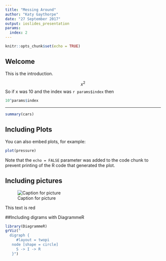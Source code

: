 ```yaml
---
title: "Messing Around"
author: "Katy Gaythorpe"
date: "27 September 2017"
output: ioslides_presentation
params: 
  index: 2
---
```


```r
knitr::opts_chunk$set(echo = TRUE)
```

## Welcome

This is the introduction.

$$
x^2
$$
So if x was 10 and the index was `r params$index` then
```r
10^params$index
```
---
```r
summary(cars)
```

## Including Plots

You can also embed plots, for example:

```r
plot(pressure)
```

Note that the `echo = FALSE` parameter was added to the code chunk to prevent printing of the R code that generated the plot.


## Including pictures
![Caption for picture](~/ImperialRCourse/Picture1.png)

<div class="red2">
This text is red
</div>
 
##Including digrams with DiagrammeR
```r
library(DiagrammeR)
grViz("
  digraph {
     #layout = twopi
   node [shape = circle]
     S -> I -> R
   }")
```